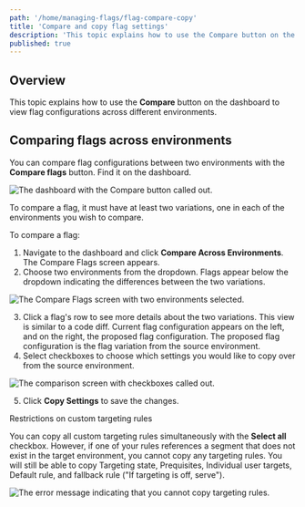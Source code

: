 ```yaml
---
path: '/home/managing-flags/flag-compare-copy'
title: 'Compare and copy flag settings'
description: 'This topic explains how to use the Compare button on the dashboard to view flag configurations across different environments.'
published: true
---
```


## Overview

This topic explains how to use the **Compare** button on the dashboard to view flag configurations across different environments.

## Comparing flags across environments

You can compare flag configurations between two environments with the **Compare flags** button. Find it on the dashboard.

![The dashboard with the Compare button called out.](../../images/flag-compare-callout.png) 


To compare a flag, it must have at least two variations, one in each of the environments you wish to compare.

To compare a flag:

1. Navigate to the dashboard and click **Compare Across Environments**. The Compare Flags screen appears.
2. Choose two environments from the dropdown. Flags appear below the dropdown indicating the differences between the two variations.

![The Compare Flags screen with two environments selected.](../../images/flag-comparing-two-environments.png) 


3. Click a flag's row to see more details about the two variations. This view is similar to a code diff. Current flag configuration appears on the left, and on the right, the proposed flag configuration. The proposed flag configuration is the flag variation from the source environment.
4. Select checkboxes to choose which settings you would like to copy over from the source environment.

![The comparison screen with checkboxes called out.](../../images/flag-copy-options-callout.png) 


5. Click **Copy Settings** to save the changes.

<Callout intent="alert">
  <CalloutTitle>Restrictions on custom targeting rules</CalloutTitle>
  <CalloutDescription>

You can copy all custom targeting rules simultaneously with the **Select all** checkbox. However, if one of your
rules references a segment that does not exist in the target environment, you cannot copy any targeting rules. You
will still be able to copy Targeting state, Prequisites, Individual user targets, Default rule, and fallback rule
("If targeting is off, serve").

  </CalloutDescription>
</Callout> 

![The error message indicating that you cannot copy targeting rules.](../../images/flag-copy-error.png) 

